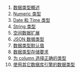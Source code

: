 # [[数据类型概述]]
# [[Numeric 类型]]
# [[Date 和 Time 类型]]
# [[String 类型]]
# [[空间数据扩展]]
# [[JSON 数据类型]]
# [[数据类型默认值]]
# [[数据类型存储要求]]
# [[为 column 选择正确的类型]]
# [[使用其它数据库引擎的数据类型]]